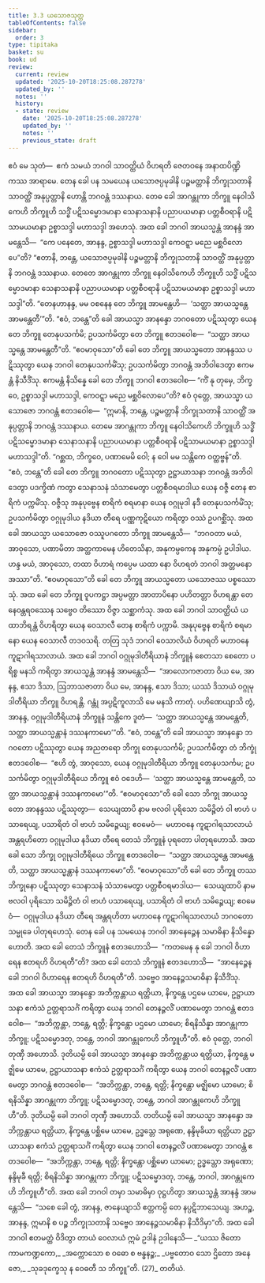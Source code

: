 ```yaml
---
title: 3.3 ယသောဇသုတ္တ
tableOfContents: false
sidebar:
  order: 3
type: tipitaka
basket: su
book: ud
review:
  current: review
  updated: '2025-10-20T18:25:08.287278'
  updated_by: ''
  notes: ''
  history:
  - state: review
    date: '2025-10-20T18:25:08.287278'
    updated_by: ''
    notes: ''
    previous_state: draft
---
```



<DynamicBreadcrumb />


<ReviewStatus review={frontmatter.review} showDetails={true} />

<HypothesisAnnotation frontmatter={frontmatter} />

<Division number="23" book="ud" e="ch" v="18" p="104">

<Paragraph number="177" book="ud">
ဧဝံ မေ သုတံ—  ဧကံ သမယံ ဘဂဝါ သာဝတ္ထိယံ ဝိဟရတိ ဇေတဝနေ အနာထပိဏ္ဍိကဿ အာရာမေ. တေန ခေါ ပန သမယေန ယသောဇပ္ပမုခါနိ ပဉ္စမတ္တာနိ ဘိက္ခုသတာနိ သာဝတ္ထိံ အနုပ္ပတ္တာနိ ဟောန္တိ ဘဂဝန္တံ ဒဿနာယ. တေဓ ခေါ အာဂန္တုကာ ဘိက္ခူ နေဝါသိကေဟိ ဘိက္ခူဟိ သဒ္ဓိံ ပဋိသမ္မောဒမာနာ သေနာသနာနိ ပညာပယမာနာ ပတ္တစီဝရာနိ ပဋိသာမယမာနာ ဥစ္စာသဒ္ဒါ မဟာသဒ္ဒါ အဟေသုံ.
</Paragraph>

<Paragraph number="178" book="ud">
အထ ခေါ ဘဂဝါ အာယသ္မန္တံ အာနန္ဒံ အာမန္တေသိ—  “ကေ ပနေတေ, အာနန္ဒ, ဥစ္စာသဒ္ဒါ မဟာသဒ္ဒါ ကေဝဋ္ဋာ မညေ မစ္ဆဝိလောပေ”တိ? “ဧတာနိ, ဘန္တေ, ယသောဇပ္ပမုခါနိ ပဉ္စမတ္တာနိ ဘိက္ခုသတာနိ သာဝတ္ထိံ အနုပ္ပတ္တာနိ ဘဂဝန္တံ ဒဿနာယ. တေတေ အာဂန္တုကာ ဘိက္ခူ နေဝါသိကေဟိ ဘိက္ခူဟိ သဒ္ဓိံ ပဋိသမ္မောဒမာနာ သေနာသနာနိ ပညာပယမာနာ ပတ္တစီဝရာနိ ပဋိသာမယမာနာ ဥစ္စာသဒ္ဒါ မဟာသဒ္ဒါ”တိ. “တေနဟာနန္ဒ, မမ ဝစနေန တေ ဘိက္ခူ အာမန္တေဟိ—  ‘သတ္ထာ အာယသ္မန္တေ အာမန္တေတီ’”တိ.
</Paragraph>

<Paragraph number="179" book="ud">
“ဧဝံ, ဘန္တေ”တိ ခေါ အာယသ္မာ အာနန္ဒော ဘဂဝတော ပဋိဿုတွာ ယေန တေ ဘိက္ခူ တေနုပသင်္ကမိ; ဥပသင်္ကမိတွာ တေ ဘိက္ခူ ဧတဒဝေါစ—  “သတ္ထာ အာယသ္မန္တေ အာမန္တေတီ”တိ. “ဧဝမာဝုသော”တိ ခေါ တေ ဘိက္ခူ အာယသ္မတော အာနန္ဒဿ ပဋိဿုတွာ ယေန ဘဂဝါ တေနုပသင်္ကမိံသု; ဥပသင်္ကမိတွာ ဘဂဝန္တံ အဘိဝါဒေတွာ ဧကမန္တံ နိသီဒိံသု. ဧကမန္တံ နိသိန္နေ ခေါ တေ ဘိက္ခူ ဘဂဝါ ဧတဒဝေါစ—
</Paragraph>

<Paragraph number="180" book="ud">
“ကိံ နု တုမှေ, ဘိက္ခဝေ, ဥစ္စာသဒ္ဒါ မဟာသဒ္ဒါ, ကေဝဋ္ဋာ မညေ မစ္ဆဝိလောပေ”တိ? ဧဝံ ဝုတ္တေ, အာယသ္မာ ယသောဇော ဘဂဝန္တံ ဧတဒဝေါစ—  “ဣမာနိ, ဘန္တေ, ပဉ္စမတ္တာနိ ဘိက္ခုသတာနိ သာဝတ္ထိံ အနုပ္ပတ္တာနိ ဘဂဝန္တံ ဒဿနာယ. တေမေ အာဂန္တုကာ ဘိက္ခူ နေဝါသိကေဟိ ဘိက္ခူဟိ သဒ္ဓိံ ပဋိသမ္မောဒမာနာ သေနာသနာနိ ပညာပယမာနာ ပတ္တစီဝရာနိ ပဋိသာမယမာနာ ဥစ္စာသဒ္ဒါ မဟာသဒ္ဒါ”တိ. “ဂစ္ဆထ, ဘိက္ခဝေ, ပဏာမေမိ ဝေါ; န ဝေါ မမ သန္တိကေ ဝတ္ထဗ္ဗန်”တိ.
</Paragraph>

<Paragraph number="181" book="ud">
“ဧဝံ, ဘန္တေ”တိ ခေါ တေ ဘိက္ခူ ဘဂဝတော ပဋိဿုတွာ ဥဋ္ဌာယာသနာ ဘဂဝန္တံ အဘိဝါဒေတွာ ပဒက္ခိဏံ ကတွာ သေနာသနံ သံသာမေတွာ ပတ္တစီဝရမာဒါယ ယေန ဝဇ္ဇီ တေန စာရိကံ ပက္ကမိံသု. ဝဇ္ဇီသု အနုပုဗ္ဗေန စာရိကံ စရမာနာ ယေန ဝဂ္ဂုမုဒါ နဒီ တေနုပသင်္ကမိံသု; ဥပသင်္ကမိတွာ ဝဂ္ဂုမုဒါယ နဒိယာ တီရေ ပဏ္ဏကုဋိယော ကရိတွာ ဝဿံ ဥပဂစ္ဆိံသု.
</Paragraph>

<Paragraph number="182" book="ud">
အထ ခေါ အာယသ္မာ ယသောဇော ဝဿူပဂတော ဘိက္ခူ အာမန္တေသိ—  “ဘဂဝတာ မယံ, အာဝုသော, ပဏာမိတာ အတ္ထကာမေန ဟိတေသိနာ, အနုကမ္ပကေန အနုကမ္ပံ ဥပါဒါယ. ဟန္ဒ မယံ, အာဝုသော, တထာ ဝိဟာရံ ကပ္ပေမ ယထာ နော ဝိဟရတံ ဘဂဝါ အတ္တမနော အဿာ”တိ. “ဧဝမာဝုသော”တိ ခေါ တေ ဘိက္ခူ အာယသ္မတော ယသောဇဿ ပစ္စဿောသုံ. အထ ခေါ တေ ဘိက္ခူ ဝူပကဋ္ဌာ အပ္ပမတ္တာ အာတာပိနော ပဟိတတ္တာ ဝိဟရန္တာ တေနေဝန္တရဝဿေန သဗ္ဗေဝ တိဿော ဝိဇ္ဇာ သစ္ဆာကံသု.
</Paragraph>

<Paragraph number="183" book="ud">
အထ ခေါ ဘဂဝါ သာဝတ္ထိယံ ယထာဘိရန္တံ ဝိဟရိတွာ ယေန ဝေသာလီ တေန စာရိကံ ပက္ကာမိ. အနုပုဗ္ဗေန စာရိကံ စရမာနော ယေန ဝေသာလီ တဒဝသရိ. တတြ သုဒံ ဘဂဝါ ဝေသာလိယံ ဝိဟရတိ မဟာဝနေ ကူဋာဂါရသာလာယံ.
</Paragraph>

<Paragraph number="184" book="ud">
အထ ခေါ ဘဂဝါ ဝဂ္ဂုမုဒါတီရိယာနံ ဘိက္ခူနံ စေတသာ စေတော ပရိစ္စ မနသိ ကရိတွာ အာယသ္မန္တံ အာနန္ဒံ အာမန္တေသိ—  “အာလောကဇာတာ ဝိယ မေ, အာနန္ဒ, ဧသာ ဒိသာ, ဩဘာသဇာတာ ဝိယ မေ, အာနန္ဒ, ဧသာ ဒိသာ; ယဿံ ဒိသာယံ ဝဂ္ဂုမုဒါတီရိယာ ဘိက္ခူ ဝိဟရန္တိ. ဂန္တုံ အပ္ပဋိကူလာသိ မေ မနသိ ကာတုံ. ပဟိဏေယျာသိ တွံ, အာနန္ဒ, ဝဂ္ဂုမုဒါတီရိယာနံ ဘိက္ခူနံ သန္တိကေ ဒူတံ—  ‘သတ္ထာ အာယသ္မန္တေ အာမန္တေတိ, သတ္ထာ အာယသ္မန္တာနံ ဒဿနကာမော’”တိ.
</Paragraph>

<Paragraph number="185" book="ud">
“ဧဝံ, ဘန္တေ”တိ ခေါ အာယသ္မာ အာနန္ဒော ဘဂဝတော ပဋိဿုတွာ ယေန အညတရော ဘိက္ခု တေနုပသင်္ကမိ; ဥပသင်္ကမိတွာ တံ ဘိက္ခုံ ဧတဒဝေါစ—  “ဧဟိ တွံ, အာဝုသော, ယေန ဝဂ္ဂုမုဒါတီရိယာ ဘိက္ခူ တေနုပသင်္ကမ; ဥပသင်္ကမိတွာ ဝဂ္ဂုမုဒါတီရိယေ ဘိက္ခူ ဧဝံ ဝဒေဟိ—  ‘သတ္ထာ အာယသ္မန္တေ အာမန္တေတိ, သတ္ထာ အာယသ္မန္တာနံ ဒဿနကာမော’”တိ.
</Paragraph>

<Paragraph number="186" book="ud">
“ဧဝမာဝုသော”တိ ခေါ သော ဘိက္ခု အာယသ္မတော အာနန္ဒဿ ပဋိဿုတွာ—  သေယျထာပိ နာမ ဗလဝါ ပုရိသော သမိဉ္ဇိတံ ဝါ ဗာဟံ ပသာရေယျ, ပသာရိတံ ဝါ ဗာဟံ သမိဉ္ဇေယျ; ဧဝမေဝံ—  မဟာဝနေ ကူဋာဂါရသာလာယံ အန္တရဟိတော ဝဂ္ဂုမုဒါယ နဒိယာ တီရေ တေသံ ဘိက္ခူနံ ပုရတော ပါတုရဟောသိ. အထ ခေါ သော ဘိက္ခု ဝဂ္ဂုမုဒါတီရိယေ ဘိက္ခူ ဧတဒဝေါစ—  “သတ္ထာ အာယသ္မန္တေ အာမန္တေတိ, သတ္ထာ အာယသ္မန္တာနံ ဒဿနကာမော”တိ.
</Paragraph>

<Paragraph number="187" book="ud">
“ဧဝမာဝုသော”တိ ခေါ တေ ဘိက္ခူ တဿ ဘိက္ခုနော ပဋိဿုတွာ သေနာသနံ သံသာမေတွာ ပတ္တစီဝရမာဒါယ—  သေယျထာပိ နာမ ဗလဝါ ပုရိသော သမိဉ္ဇိတံ ဝါ ဗာဟံ ပသာရေယျ, ပသာရိတံ ဝါ ဗာဟံ သမိဉ္ဇေယျ; ဧဝမေဝံ—  ဝဂ္ဂုမုဒါယ နဒိယာ တီရေ အန္တရဟိတာ မဟာဝနေ ကူဋာဂါရသာလာယံ ဘဂဝတော သမ္မုခေ ပါတုရဟေသုံ. တေန ခေါ ပန သမယေန ဘဂဝါ အာနေဉ္ဇေန သမာဓိနာ နိသိန္နော ဟောတိ. အထ ခေါ တေသံ ဘိက္ခူနံ ဧတဒဟောသိ—  “ကတမေန နု ခေါ ဘဂဝါ ဝိဟာရေန ဧတရဟိ ဝိဟရတီ”တိ? အထ ခေါ တေသံ ဘိက္ခူနံ ဧတဒဟောသိ—  “အာနေဉ္ဇေန ခေါ ဘဂဝါ ဝိဟာရေန ဧတရဟိ ဝိဟရတီ”တိ. သဗ္ဗေဝ အာနေဉ္ဇသမာဓိနာ နိသီဒိံသု.
</Paragraph>

<Paragraph number="188" book="ud">
အထ ခေါ အာယသ္မာ အာနန္ဒော အဘိက္ကန္တာယ ရတ္တိယာ, နိက္ခန္တေ ပဌမေ ယာမေ, ဥဋ္ဌာယာသနာ ဧကံသံ ဥတ္တရာသင်္ဂံ ကရိတွာ ယေန ဘဂဝါ တေနဉ္ဇလိံ ပဏာမေတွာ ဘဂဝန္တံ ဧတဒဝေါစ—  “အဘိက္ကန္တာ, ဘန္တေ, ရတ္တိ; နိက္ခန္တော ပဌမော ယာမော; စိရနိသိန္နာ အာဂန္တုကာ ဘိက္ခူ; ပဋိသမ္မောဒတု, ဘန္တေ, ဘဂဝါ အာဂန္တုကေဟိ ဘိက္ခူဟီ”တိ. ဧဝံ ဝုတ္တေ, ဘဂဝါ တုဏှီ အဟောသိ.
</Paragraph>

<Paragraph number="189" book="ud">
ဒုတိယမ္ပိ ခေါ အာယသ္မာ အာနန္ဒော အဘိက္ကန္တာယ ရတ္တိယာ, နိက္ခန္တေ မဇ္ဈိမေ ယာမေ, ဥဋ္ဌာယာသနာ ဧကံသံ ဥတ္တရာသင်္ဂံ ကရိတွာ ယေန ဘဂဝါ တေနဉ္ဇလိံ ပဏာမေတွာ ဘဂဝန္တံ ဧတဒဝေါစ—  “အဘိက္ကန္တာ, ဘန္တေ, ရတ္တိ; နိက္ခန္တော မဇ္ဈိမော ယာမော; စိရနိသိန္နာ အာဂန္တုကာ ဘိက္ခူ; ပဋိသမ္မောဒတု, ဘန္တေ, ဘဂဝါ အာဂန္တုကေဟိ ဘိက္ခူဟီ”တိ. ဒုတိယမ္ပိ ခေါ ဘဂဝါ တုဏှီ အဟောသိ.
</Paragraph>

<Paragraph number="190" book="ud">
တတိယမ္ပိ ခေါ အာယသ္မာ အာနန္ဒော အဘိက္ကန္တာယ ရတ္တိယာ, နိက္ခန္တေ ပစ္ဆိမေ ယာမေ, ဥဒ္ဓသ္တေ အရုဏေ, နန္ဒိမုခိယာ ရတ္တိယာ ဥဋ္ဌာယာသနာ ဧကံသံ ဥတ္တရာသင်္ဂံ ကရိတွာ ယေန ဘဂဝါ တေနဉ္ဇလိံ ပဏာမေတွာ ဘဂဝန္တံ ဧတဒဝေါစ—  “အဘိက္ကန္တာ, ဘန္တေ, ရတ္တိ; နိက္ခန္တော ပစ္ဆိမော ယာမော; ဥဒ္ဓသ္တော အရုဏော; နန္ဒိမုခီ ရတ္တိ; စိရနိသိန္နာ အာဂန္တုကာ ဘိက္ခူ; ပဋိသမ္မောဒတု, ဘန္တေ, ဘဂဝါ, အာဂန္တုကေဟိ ဘိက္ခူဟီ”တိ.
</Paragraph>

<Paragraph number="191" book="ud">
အထ ခေါ ဘဂဝါ တမှာ သမာဓိမှာ ဝုဋ္ဌဟိတွာ အာယသ္မန္တံ အာနန္ဒံ အာမန္တေသိ—  “သစေ ခေါ တွံ, အာနန္ဒ, ဇာနေယျာသိ ဧတ္တကမ္ပိ တေ နပ္ပဋိဘာသေယျ. အဟဉ္စ, အာနန္ဒ, ဣမာနိ စ ပဉ္စ ဘိက္ခုသတာနိ သဗ္ဗေဝ အာနေဉ္ဇသမာဓိနာ နိသီဒိမှာ”တိ.
</Paragraph>

<Paragraph number="192" book="ud">
အထ ခေါ ဘဂဝါ ဧတမတ္ထံ ဝိဒိတွာ တာယံ ဝေလာယံ ဣမံ ဥဒါနံ ဥဒါနေသိ—
</Paragraph>

<Paragraph number="193" type="verses" book="ud">
_“ယဿ ဇိတော ကာမကဏ္ဍကော,_  
_အက္ကောသော စ ဝဓော စ ဗန္ဓနဉ္စ;_  
_ပဗ္ဗတောဝ သော ဌိတော အနေဇော,_  
_သုခဒုက္ခေသု န ဝေဓတီ သ ဘိက္ခူ”တိ. (27)_  


</Paragraph>
</Division>

<Paragraph number="194" type="center" book="ud">
တတိယံ.
</Paragraph>